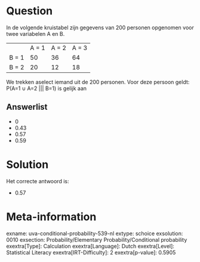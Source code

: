 Question
========

In de volgende kruistabel zijn gegevens van 200 personen opgenomen voor
twee variabelen A en B.

  ------- ------- ------- -------
          A = 1   A = 2   A = 3
  B = 1   50      36      64
  B = 2   20      12      18
  ------- ------- ------- -------

We trekken aselect iemand uit de 200 personen. Voor deze persoon geldt:
P(A=1 ∪ A=2 \|\|\| B=1) is gelijk aan


Answerlist
----------

* 0
* 0.43
* 0.57
* 0.59

Solution
========

Het correcte antwoord is: 

* 0.57

Meta-information
================
exname: uva-conditional-probability-539-nl
extype: schoice
exsolution: 0010
exsection: Probability/Elementary Probability/Conditional probability
exextra[Type]: Calculation
exextra[Language]: Dutch
exextra[Level]: Statistical Literacy
exextra[IRT-Difficulty]: 2
exextra[p-value]: 0.5905

